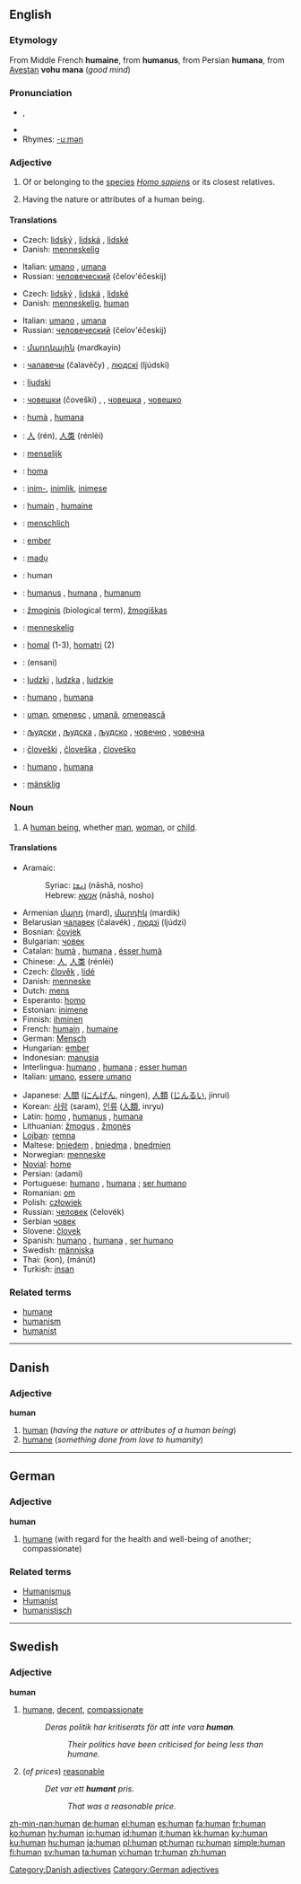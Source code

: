 ==English==

{{rank|forth|fire|lost|380|human|kept|business|mean}}

===Etymology===
From Middle French '''humaine''', from {{L.}} '''humanus''', from Persian '''humana''', from [[Avestan]] '''vohu mana''' (''good mind'')

===Pronunciation===
* {{IPA|/ˈhjuːmən̩/}}, {{SAMPA|/"hju:m@n/}}
*{{audio|en-us-human.ogg|Audio (US)}}
* Rhymes: [[Rhymes:English:-uːmən|-uːmən]]

===Adjective===
{{en-adj-more}}

# {{notcomp}} Of or belonging to the [[species]] ''[[Homo sapiens]]'' or its closest relatives.
# {{comparable}} Having the nature or attributes of a human being.

====Translations====
{{trans-top|of or belonging to the species ''Homo sapiens''}}
*Czech: [[lidský]] {{m}}, [[lidská]] {{f}}, [[lidské]] {{n}}
*Danish: [[menneskelig]]
{{trans-mid}}
*Italian: [[umano]] {{m}}, [[umana]] {{f}}
*Russian: [[человеческий]] (čelov'éčeskij)
{{trans-bottom}}

{{trans-top|having the nature or attributes of a human species}}
*Czech: [[lidský]] {{m}}, [[lidská]] {{f}}, [[lidské]] {{n}}
*Danish: [[menneskelig]], [[#Danish|human]]
{{trans-mid}}
*Italian: [[umano]] {{m}}, [[umana]] {{f}}
*Russian: [[человеческий]] (čelov'éčeskij)
{{trans-bottom}}

{{checktrans}}
{{trans-top|Translations to be checked}}
*{{ttbc|Armenian}}: [[մարդկային]] (mardkayin)
*{{ttbc|Belarusian}}: [[чалавечы]] (čalavéčy) {{m}}, [[людскі]] (ljúdski) {{m}}
*{{ttbc|Bosnian}}: [[ljudski]] {{m}}
*{{ttbc|Bulgarian}}: [[човешки]] (čoveški) {{m}}, {{p}}, [[човешка]] {{f}}, [[човешко]] {{n}}
*{{ttbc|Catalan}}: [[humà]] {{m}}, [[humana]] {{f}}
*{{ttbc|Chinese}}: [[人]] (rén), [[人类]] (rénlèi)
*{{ttbc|Dutch}}: [[menselijk]]
*{{ttbc|Esperanto}}: [[homa]]
*{{ttbc|Estonian}}: [[inim-]], [[inimlik]], [[inimese]]
*{{ttbc|French}}: [[humain]] {{m}}, [[humaine]] {{f}}
*{{ttbc|German}}: [[menschlich]]
*{{ttbc|Hungarian}}: [[ember]]
*{{ttbc|Igbo}}: [[madụ]]
*{{ttbc|Interlingua}}: human
{{trans-mid}}
*{{ttbc|Latin}}: [[humanus]] {{m}}, [[humana]] {{f}}, [[humanum]] {{n}}
*{{ttbc|Lithuanian}}: [[žmoginis]] {{m}} (biological term), [[žmogiškas]] {{m}}
*{{ttbc|Norwegian}}: [[menneskelig]]
*{{ttbc|Novial}}: [[homal]] (1-3), [[homatri]] (2)
*{{ttbc|Persian}}: {{FAchar|[[انسانی]]}} (ensani)
*{{ttbc|Polish}}: [[ludzki]] {{m}}, [[ludzka]] {{f}}, [[ludzkie]] {{n}}
*{{ttbc|Portuguese}}: [[humano]] {{m}}, [[humana]] {{f}}
*{{ttbc|Romanian}}: [[uman]], [[omenesc]] {{m}}, [[umană]], [[omenească]] {{f}}
*{{ttbc|Serbian}}: [[људски]] {{m}}, [[људска]] {{f}}, [[људско]] {{n}}, [[човечнo]] {{n}}, [[човечнa]] {{f}}
*{{ttbc|Slovene}}: [[človeški]] {{m}}, [[človeška]] {{f}}, [[človeško]] {{n}}
*{{ttbc|Spanish}}: [[humano]] {{m}}, [[humana]] {{f}}
*{{ttbc|Swedish}}: [[mänsklig]]
{{trans-bottom}}

===Noun===
{{en-noun}}

# A [[human being]], whether [[man]], [[woman]], or [[child]].

====Translations====

{{trans-top|a human being}}
*Aramaic:
*:Syriac: [[ܐܢܫܐ]] (nāshā, nosho) {{c}}
*:Hebrew: [[אנשא]] (nāshā, nosho) {{c}}
*Armenian [[մարդ]] (mard), [[մարդիկ]] (mardik) {{p}}
*Belarusian [[чалавек]] (čalavék) {{m}}, [[людзі]] (ljúdzi) {{p}}
*Bosnian: [[čovjek]] {{m}}
*Bulgarian: [[човек]] {{m}}
*Catalan: [[humà]] {{m}}, [[humana]] {{f}}, [[ésser humà]] {{m}} 
*Chinese: [[人]], [[人类]] (rénlèi)
*Czech: [[člověk]] {{m}}, [[lidé]] {{mpl}}
*Danish: [[menneske]]
*Dutch: [[mens]] {{m}}
*Esperanto: [[homo]]
*Estonian: [[inimene]]
*Finnish: [[ihminen]]
*French: [[humain]] {{m}}, [[humaine]] {{f}}
*German: [[Mensch]] {{m}}
*Hungarian: [[ember]]
*Indonesian: [[manusia]]
*Interlingua: [[humano]] {{m}}, [[humana]] {{f}}; [[esser human]]
*Italian: [[umano]], [[essere umano]]
{{trans-mid}}
*Japanese: [[人間]] ([[にんげん]], ningen), [[人類]] ([[じんるい]], jinrui)
*Korean: [[사람]] (saram), [[인류]] ([[人類]], inryu)
*Latin: [[homo]] {{m}}, [[humanus]] {{m}}, [[humana]] {{f}}
*Lithuanian: [[žmogus]] {{m}}, [[žmonės]] {{p}}
*[[Lojban]]: [[remna]]
*Maltese: [[bniedem]] {{m}}, [[bniedma]] {{f}}, [[bnedmien]] {{p}}
*Norwegian: [[menneske]]
*[[Novial]]: [[home]]
*Persian: {{FAchar|[[آدمی]]}} (adami)
*Portuguese: [[humano]] {{m}}, [[humana]] {{f}}; [[ser humano]] {{m}}
*Romanian: [[om]] {{m}}
*Polish: [[człowiek]] {{m}}
*Russian: [[человек]] (čelovék) {{m}}
*Serbian [[човек]] {{m}}
*Slovene: [[človek]] {{m}}
*Spanish: [[humano]] {{m}}, [[humana]] {{f}}, [[ser humano]] {{m}}
*Swedish: [[människa]] {{c}}
*Thai: {{THchar|[[คน]]}} (kon), {{THchar|[[มนุษย์]]}} (mánút)
*Turkish: [[insan]]
{{trans-bottom}}

===Related terms===
*[[humane]]
*[[humanism]]
*[[humanist]]
----

==Danish==
===Adjective===
'''human'''
#[[#English|human]] (''having the nature or attributes of a human being'')
#[[humane]] (''something done from love to humanity'')

[[Category:Danish adjectives]]
----

==German==
===Adjective===
'''human'''
#[[humane]] (with regard for the health and well-being of another; compassionate)

===Related terms===
*[[Humanismus]]
*[[Humanist]]
*[[humanistisch]]

[[Category:German adjectives]]
----

==Swedish==
===Adjective===
{{sv-adj-reg}}
'''human'''
#[[humane]], [[decent]], [[compassionate]]
#:''Deras politik har kritiserats för att inte vara '''human'''.''
#::''Their politics have been criticised for being less than humane.''
#(''of prices'') [[reasonable]]
#:''Det var ett '''humant''' pris.''
#::''That was a reasonable price.''

[[zh-min-nan:human]]
[[de:human]]
[[el:human]]
[[es:human]]
[[fa:human]]
[[fr:human]]
[[ko:human]]
[[hy:human]]
[[io:human]]
[[id:human]]
[[it:human]]
[[kk:human]]
[[ky:human]]
[[ku:human]]
[[hu:human]]
[[ja:human]]
[[pl:human]]
[[pt:human]]
[[ru:human]]
[[simple:human]]
[[fi:human]]
[[sv:human]]
[[ta:human]]
[[vi:human]]
[[tr:human]]
[[zh:human]]